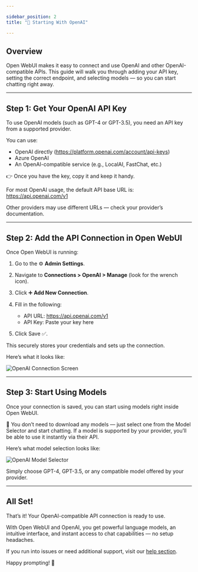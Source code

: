 ```yaml
---

sidebar_position: 2  
title: "🤖 Starting With OpenAI"

---
```


## Overview

Open WebUI makes it easy to connect and use OpenAI and other OpenAI-compatible APIs. This guide will walk you through adding your API key, setting the correct endpoint, and selecting models — so you can start chatting right away.

---

## Step 1: Get Your OpenAI API Key

To use OpenAI models (such as GPT-4 or GPT-3.5), you need an API key from a supported provider.

You can use:

- OpenAI directly (https://platform.openai.com/account/api-keys)
- Azure OpenAI
- An OpenAI-compatible service (e.g., LocalAI, FastChat, etc.)

👉 Once you have the key, copy it and keep it handy.

For most OpenAI usage, the default API base URL is:  
https://api.openai.com/v1

Other providers may use different URLs — check your provider’s documentation.

---

## Step 2: Add the API Connection in Open WebUI

Once Open WebUI is running:

1. Go to the ⚙️ **Admin Settings**.
2. Navigate to **Connections > OpenAI > Manage** (look for the wrench icon).
3. Click ➕ **Add New Connection**.
4. Fill in the following:
   - API URL: https://api.openai.com/v1
   - API Key: Paste your key here

5. Click Save ✅.

This securely stores your credentials and sets up the connection.

Here’s what it looks like:

![OpenAI Connection Screen](/images/getting-started/quick-start/manage-openai.png)

---

## Step 3: Start Using Models

Once your connection is saved, you can start using models right inside Open WebUI.

🧠 You don’t need to download any models — just select one from the Model Selector and start chatting. If a model is supported by your provider, you’ll be able to use it instantly via their API.

Here’s what model selection looks like:

![OpenAI Model Selector](/images/getting-started/quick-start/selector-openai.png)

Simply choose GPT-4, GPT-3.5, or any compatible model offered by your provider.

---

## All Set!

That’s it! Your OpenAI-compatible API connection is ready to use.

With Open WebUI and OpenAI, you get powerful language models, an intuitive interface, and instant access to chat capabilities — no setup headaches.

If you run into issues or need additional support, visit our [help section](/troubleshooting).

Happy prompting! 🎉